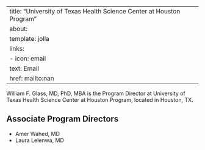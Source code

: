 
---
title: "University of Texas Health Science Center at Houston Program"
about:
  template: jolla
  links:
    - icon: email
      text: Email
      href: mailto:nan
---

William F. Glass, MD, PhD, MBA is the Program Director at University of Texas Health Science Center at Houston Program, located in Houston, TX. 

## Associate Program Directors

- Amer Wahed, MD
- Laura Lelenwa, MD
